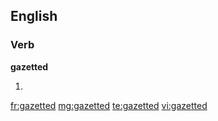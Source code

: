 ==English==

===Verb===
'''gazetted'''

# {{past of|gazette}}

[[fr:gazetted]]
[[mg:gazetted]]
[[te:gazetted]]
[[vi:gazetted]]